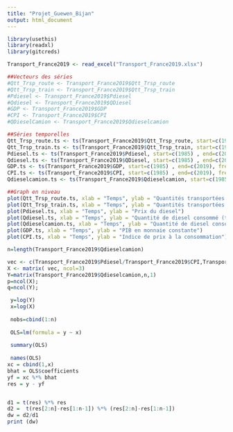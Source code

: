 ```yaml
---
title: "Projet_Guewen_Bijan"
output: html_document
---
```



```r
library(usethis)
library(readxl)
library(gitcreds)
```



```r


Transport_France2019 <- read_excel("Transport_France2019.xlsx")

##Vecteurs des séries
#Qtt_Trsp_route <- Transport_France2019$Qtt_Trsp_route
#Qtt_Trsp_train <- Transport_France2019$Qtt_Trsp_train
#Pdiesel <- Transport_France2019$Pdiesel
#Qdiesel <- Transport_France2019$QDiesel
#GDP <- Transport_France2019$GDP
#CPI <- Transport_France2019$CPI
#QDieselCamion <- Transport_France2019$Qdieselcamion

```

```r
##Séries temporelles
Qtt_Trsp_route.ts <- ts(Transport_France2019$Qtt_Trsp_route, start=c(1985) , end=c(2019), frequency=1)
Qtt_Trsp_train.ts <- ts(Transport_France2019$Qtt_Trsp_train, start=c(1985) , end=c(2019), frequency=1)
Pdiesel.ts <- ts(Transport_France2019$Pdiesel, start=c(1985) , end=c(2019), frequency=1)
Qdiesel.ts <- ts(Transport_France2019$QDiesel, start=c(1985) , end=c(2019), frequency=1)
GDP.ts <- ts(Transport_France2019$GDP, start=c(1985) , end=c(2019), frequency=1)
CPI.ts <- ts(Transport_France2019$CPI, start=c(1985) , end=c(2019), frequency=1)
Qdieselcamion.ts <- ts(Transport_France2019$Qdieselcamion, start=c(1985) , end=c(2019), frequency=1)

```



```r
##Graph en niveau
plot(Qtt_Trsp_route.ts, xlab = "Temps", ylab = "Quantités transportées par route")
plot(Qtt_Trsp_train.ts, xlab = "Temps", ylab = "Quantités transportées par rail")
plot(Pdiesel.ts, xlab = "Temps", ylab = "Prix du diesel")
plot(Qdiesel.ts, xlab = "Temps", ylab = "Quantité de diesel consommé (tout transport confondu)")
plot(Qdieselcamion.ts, xlab = "Temps", ylab = "Quantité de diesel consommé par les camions")
plot(GDP.ts, xlab = "Temps", ylab = "PIB en monnaie constante")
plot(CPI.ts, xlab = "Temps", ylab = "Indice de prix à la consommation")
```


```r
n=length(Transport_France2019$Qdieselcamion)

vec <- c(Transport_France2019$Pdiesel/Transport_France2019$CPI,Transport_France2019$GDP,Transport_France2019$Qtt_Trsp_route)
X <- matrix( vec, ncol=3) 
Y=matrix(Transport_France2019$Qdieselcamion,n,1)
p=ncol(X);
q=ncol(Y);

 y=log(Y)
 x=log(X)
 
 nobs=cbind(1:n)
 
 OLS=lm(formula = y ~ x)
 
 summary(OLS)
 
 names(OLS)
xc = cbind(1,x) 
bhat = OLS$coefficients 
yf = xc %*% bhat
res = y - yf


d1 = t(res) %*% res
d2 =  t(res[2:n]-res[1:n-1]) %*% (res[2:n]-res[1:n-1])
dw = d2/d1
print (dw)

```




